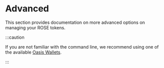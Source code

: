 
# Advanced

This section provides documentation on more advanced options on managing your ROSE tokens.

:::caution

If you are not familiar with the command line, we recommend using one of the available [Oasis Wallets](../oasis-wallets/).

:::

<DocCardList items={useCurrentSidebarCategory().items} />
